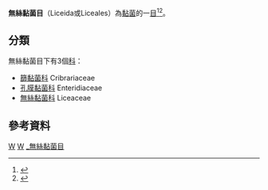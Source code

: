 {{Automatic Taxobox
| taxon = Liceida
| image = Lycogala epidendrum - Pink and brown slime molds.jpg
| image_caption= [[粉瘤黏菌|粉瘤黏菌]] ''Lycogala epidendrum''
| authority = Jahn, 1928
}}
'''無絲黏菌目'''（Liceida或Liceales）為[[黏菌|黏菌]]的一[[目_(生物)|目]]<ref name="urlwww.ncbi.nlm.nih.gov">{{cite web |url=http://www.ncbi.nlm.nih.gov/Taxonomy/Browser/wwwtax.cgi?mode=Tree&id=33680&lvl=3 |title=www.ncbi.nlm.nih.gov |format= |work= |accessdate=2009-06-25 |archive-date=2019-01-06 |archive-url=https://web.archive.org/web/20190106021951/https://www.ncbi.nlm.nih.gov/Taxonomy/Browser/wwwtax.cgi?mode=Tree&id=33680&lvl=3 |dead-url=no }}</ref><ref name="TaiBIF">{{cite web | title=台灣生物多樣性資訊入口網 - Liceales 無絲黏菌目| url=http://taibif.tw/zh/catalogue_of_life/page/a19f-0d6c-8962-439f-2c10-751b-ad55-7577| publisher=中央研究院生物多樣性研究中心| accessdate=2015-08-30}}</ref>。

==分類==
無絲黏菌目下有3個[[科_(生物)|科]]：

*  [[篩黏菌科|篩黏菌科]] Cribrariaceae
*  [[孔膜黏菌科|孔膜黏菌科]] Enteridiaceae 
*  [[無絲黏菌科|無絲黏菌科]] Liceaceae 

==參考資料==
{{reflist}}

{{变形虫界}}
{{taxonbar}}

[[Category:_原生生物|W]]
[[Category:_1928年描述的分类群|W]]
[[Category:_無絲黏菌目|]]